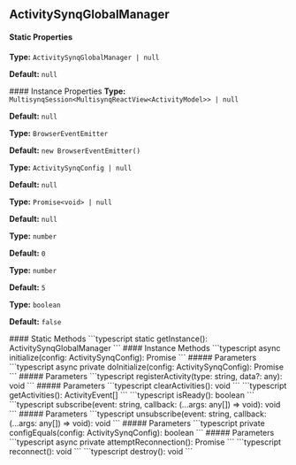 ## ActivitySynqGlobalManager

<a id="activitysynqglobalmanager"></a>
<Tabs>
<Tab title="Properties">
#### Static Properties
<Accordion>
<AccordionItem title="instance (static)">
<strong>Type:</strong> <code>ActivitySynqGlobalManager | null</code>
<p><strong>Default:</strong> <code>null</code></p>
</AccordionItem>
</Accordion>
#### Instance Properties
<Accordion>
<AccordionItem title="session">
<strong>Type:</strong> <code>MultisynqSession&lt;MultisynqReactView&lt;ActivityModel&gt;&gt; | null</code>
<p><strong>Default:</strong> <code>null</code></p>
</AccordionItem>
<AccordionItem title="eventEmitter">
<strong>Type:</strong> <code>BrowserEventEmitter</code>
<p><strong>Default:</strong> <code>new BrowserEventEmitter()</code></p>
</AccordionItem>
<AccordionItem title="config">
<strong>Type:</strong> <code>ActivitySynqConfig | null</code>
<p><strong>Default:</strong> <code>null</code></p>
</AccordionItem>
<AccordionItem title="initPromise">
<strong>Type:</strong> <code>Promise&lt;void&gt; | null</code>
<p><strong>Default:</strong> <code>null</code></p>
</AccordionItem>
<AccordionItem title="reconnectAttempts">
<strong>Type:</strong> <code>number</code>
<p><strong>Default:</strong> <code>0</code></p>
</AccordionItem>
<AccordionItem title="maxReconnectAttempts">
<strong>Type:</strong> <code>number</code>
<p><strong>Default:</strong> <code>5</code></p>
</AccordionItem>
<AccordionItem title="isReconnecting">
<strong>Type:</strong> <code>boolean</code>
<p><strong>Default:</strong> <code>false</code></p>
</AccordionItem>
</Accordion>
</Tab>
<Tab title="Methods">
#### Static Methods
<AccordionGroup>
<Accordion title="getInstance">
<CodeGroup>
```typescript
static getInstance(): ActivitySynqGlobalManager
```
</CodeGroup>
</Accordion>
</AccordionGroup>
#### Instance Methods
<AccordionGroup>
<Accordion title="initialize">
<CodeGroup>
```typescript
async initialize(config: ActivitySynqConfig): Promise<void>
```
</CodeGroup>
##### Parameters
<ParamField path="config" type="ActivitySynqConfig" required={true}>

</ParamField>
</Accordion>
<Accordion title="doInitialize">
<CodeGroup>
```typescript
async private doInitialize(config: ActivitySynqConfig): Promise<void>
```
</CodeGroup>
##### Parameters
<ParamField path="config" type="ActivitySynqConfig" required={true}>

</ParamField>
</Accordion>
<Accordion title="registerActivity">
<CodeGroup>
```typescript
registerActivity(type: string, data?: any): void
```
</CodeGroup>
##### Parameters
<ParamField path="type" type="string" required={true}>

</ParamField>
<ParamField path="data" type="any" required={false}>

</ParamField>
</Accordion>
<Accordion title="clearActivities">
<CodeGroup>
```typescript
clearActivities(): void
```
</CodeGroup>
</Accordion>
<Accordion title="getActivities">
<CodeGroup>
```typescript
getActivities(): ActivityEvent[]
```
</CodeGroup>
</Accordion>
<Accordion title="isReady">
<CodeGroup>
```typescript
isReady(): boolean
```
</CodeGroup>
</Accordion>
<Accordion title="subscribe">
<CodeGroup>
```typescript
subscribe(event: string, callback: (...args: any[]) => void): void
```
</CodeGroup>
##### Parameters
<ParamField path="event" type="string" required={true}>

</ParamField>
<ParamField path="callback" type="(...args: any[]) =&gt; void" required={true}>

</ParamField>
</Accordion>
<Accordion title="unsubscribe">
<CodeGroup>
```typescript
unsubscribe(event: string, callback: (...args: any[]) => void): void
```
</CodeGroup>
##### Parameters
<ParamField path="event" type="string" required={true}>

</ParamField>
<ParamField path="callback" type="(...args: any[]) =&gt; void" required={true}>

</ParamField>
</Accordion>
<Accordion title="configEquals">
<CodeGroup>
```typescript
private configEquals(config: ActivitySynqConfig): boolean
```
</CodeGroup>
##### Parameters
<ParamField path="config" type="ActivitySynqConfig" required={true}>

</ParamField>
</Accordion>
<Accordion title="attemptReconnection">
<CodeGroup>
```typescript
async private attemptReconnection(): Promise<void>
```
</CodeGroup>
</Accordion>
<Accordion title="reconnect">
<CodeGroup>
```typescript
reconnect(): void
```
</CodeGroup>
</Accordion>
<Accordion title="destroy">
<CodeGroup>
```typescript
destroy(): void
```
</CodeGroup>
</Accordion>
</AccordionGroup>
</Tab>
</Tabs>